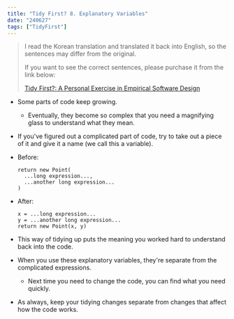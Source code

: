 ```yaml
---
title: "Tidy First? 8. Explanatory Variables"
date: "240627"
tags: ["TidyFirst"]
---
```


> I read the Korean translation and translated it back into English, so the sentences may differ from the original.
>
> If you want to see the correct sentences, please purchase it from the link below:
>
> [Tidy First?: A Personal Exercise in Empirical Software Design](https://www.amazon.com/Tidy-First-Personal-Exercise-Empirical/dp/1098151240)

- Some parts of code keep growing.
  - Eventually, they become so complex that you need a magnifying glass to understand what they mean.
- If you've figured out a complicated part of code, try to take out a piece of it and give it a name (we call this a variable).
- Before:
  ```
  return new Point(
    ...long expression...,
    ...another long expression...
  )
  ```
- After:

  ```
  x = ...long expression...
  y = ...another long expression...
  return new Point(x, y)
  ```

- This way of tidying up puts the meaning you worked hard to understand back into the code.
- When you use these explanatory variables, they're separate from the complicated expressions.
  - Next time you need to change the code, you can find what you need quickly.
- As always, keep your tidying changes separate from changes that affect how the code works.
